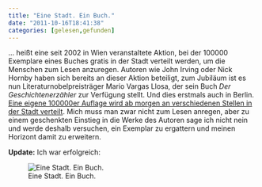 ```yaml
---
title: "Eine Stadt. Ein Buch."
date: "2011-10-16T18:41:38"
categories: [gelesen,gefunden]
---
```


... heißt eine seit 2002 in Wien veranstaltete Aktion, bei der 100000 Exemplare eines Buches gratis in der Stadt verteilt werden, um die Menschen zum Lesen anzuregen. Autoren wie John Irving oder Nick Hornby haben sich bereits an dieser Aktion beteiligt, zum Jubiläum ist es nun Literaturnobelpreisträger Mario Vargas Llosa, der sein Buch *Der Geschichtenerzähler* zur Verfügung stellt. Und dies erstmals auch in Berlin. [Eine eigene 100000er Auflage wird ab morgen an verschiedenen Stellen in der Stadt verteilt](http://einestadteinbuch.at/berlin). Mich muss man zwar nicht zum Lesen anregen, aber zu einem geschenkten Einstieg in die Werke des Autoren sage ich nicht nein und werde deshalb versuchen, ein Exemplar zu ergattern und meinen Horizont damit zu erweitern.

**Update:** Ich war erfolgreich:

![Eine Stadt. Ein Buch.](vargas.jpg)
